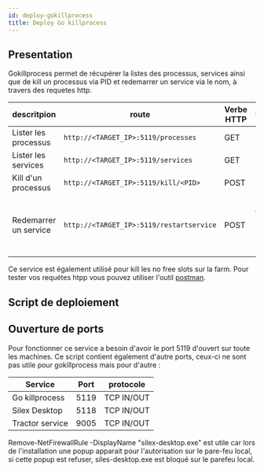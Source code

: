 ```yaml
---
id: deploy-gokillprocess
title: Deploy Go killprocess
---
```



## Presentation

Gokillprocess permet de récupérer la listes des processus, services ainsi que de kill un processus via PID et redemarrer un service via le nom,
à travers des requetes http.

| descritpion           | route                                    | Verbe HTTP | Utilisation                        |
| --------------------- | ---------------------------------------- | ---------- | ---------------------------------- |
| Lister les processus  | `http://<TARGET_IP>:5119/processes`      | GET        |                                    |
| Lister les services   | `http://<TARGET_IP>:5119/services`       | GET        |                                    |
| Kill d'un processus   | `http://<TARGET_IP>:5119/kill/<PID>`     | POST       | PID dans l'url                     |
| Redemarrer un service | `http://<TARGET_IP>:5119/restartservice` | POST       | Name dans body de la requetes post |

Ce service est également utilisé pour kill les no free slots sur la farm.
Pour tester vos requétes htpp vous pouvez utiliser l'outil [postman](https://www.postman.com).

## Script de deploiement

<CodeSnippet
  rawUrl="https://raw.githubusercontent.com/ArtFXDev/silex_fog_snapin/main/gokillprocess/go-killprocess.ps1"
  langage="python"
  fileName="go-killprocess.ps1"
/>

## Ouverture de ports

Pour fonctionner ce service a besoin d'avoir le port 5119 d'ouvert sur toute les machines.
Ce script contient également d'autre ports, ceux-ci ne sont pas utile pour gokillprocess mais pour d'autre :

| Service         | Port | protocole  |
| --------------- | ---- | ---------- |
| Go killprocess  | 5119 | TCP IN/OUT |
| Silex Desktop   | 5118 | TCP IN/OUT |
| Tractor service | 9005 | TCP IN/OUT |

Remove-NetFirewallRule -DisplayName "silex-desktop.exe" est utile car lors de l'installation une popup apparait pour l'autorisation sur le pare-feu local,
si cette popup est refuser, siles-desktop.exe est bloqué sur le parefeu local.

<CodeSnippet
  rawUrl="https://raw.githubusercontent.com/ArtFXDev/silex_fog_snapin/main/gokillprocess/go-killprocessopenport.ps1"
  langage="powershell"
  fileName="go-killprocessopenport.ps1"
/>
